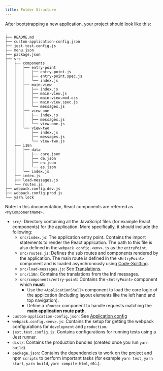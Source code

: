 ```yaml
---
title: Folder Structure
---
```


After bootstrapping a new application, your project should look like this:

```
.
├── README.md
├── custom-application-config.json
├── jest.test.config.js
├── menu.json
├── package.json
├── src
│   ├── components
│   │   ├── entry-point
│   │   │   ├── entry-point.js
│   │   │   ├── entry-point.spec.js
│   │   │   └── index.js
│   │   ├── main-view
│   │   │   ├── index.js
│   │   │   ├── main-view.js
│   │   │   ├── main-view.mod.css
│   │   │   ├── main-view.spec.js
│   │   │   └── messages.js
│   │   ├── view-one
│   │   │   ├── index.js
│   │   │   ├── messages.js
│   │   │   └── view-one.js
│   │   └── view-two
│   │       ├── index.js
│   │       ├── messages.js
│   │       └── view-two.js
│   ├── i18n
│   │   ├── data
│   │   │   ├── core.json
│   │   │   ├── de.json
│   │   │   ├── en.json
│   │   │   └── es.json
│   │   └── index.js
│   ├── index.js
│   ├── load-messages.js
│   └── routes.js
├── webpack.config.dev.js
├── webpack.config.prod.js
└── yarn.lock
```

<Info>

Note: In this documentation, React components are referred as `<MyComponentName>`.

</Info>

- `src/`: Directory containing all the JavaScript files (for example React components) for the application. More specifically, it should include the following:
  - `src/index.js`: The application entry point. Contains the import statements to render the React application. The path to this file is also defined in the `webpack.config.<env>.js` as the `entryPoint`.
  - `src/routes.js`: Defines the sub routes and components rendered by the application. The main route is defined in the `<EntryPoint>` component and is loaded asynchronously using [Code-Splitting](https://reactjs.org/docs/code-splitting.html).
  - `src/load-messages.js`: See [Translations](/development/translations#using-the-messages-in-the#application).
  - `src/i18n`: Contains the translations from the Intl messages.
  - `src/components/entry-point`: Contains the `<EntryPoint>` component which **must**:
    - Use the `<ApplicationShell>` component to load the core logic of the application (including layout elements like the left hand and top navigation).
    - Define a `<Route>` component to handle requests matching the **main application route path**.
- `custom-application-config.json`: See [Application config](/development/application-config)
- `webpack.config.<env>.js`: Contains the setup for getting the webpack configurations for `development` and `production`.
- `jest.test.config.js`: Contains configurations for running tests using a Jest runner.
- `dist/`: Contains the production bundles (created once you run `yarn build`).
- `package.json`: Contains the dependencies to work on the project and npm `scripts` to perform important tasks (for example `yarn test`, `yarn start`, `yarn build`, `yarn compile-html`, etc.).
